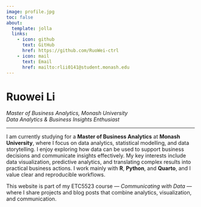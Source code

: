 ```yaml
---
image: profile.jpg
toc: false
about:
  template: jolla
  links:
    - icon: github
      text: GitHub
      href: https://github.com/RuoWei-ctrl
    - icon: mail
      text: Email
      href: mailto:rlii0141@student.monash.edu
---
```


# Ruowei Li

*Master of Business Analytics, Monash University*  
*Data Analytics & Business Insights Enthusiast*

---

I am currently studying for a **Master of Business Analytics** at **Monash University**, where I focus on data analytics, statistical modelling, and data storytelling. I enjoy exploring how data can be used to support business decisions and communicate insights effectively. My key interests include data visualization, predictive analytics, and translating complex results into practical business actions. I work mainly with **R**, **Python**, and **Quarto**, and I value clear and reproducible workflows.  

This website is part of my ETC5523 course — *Communicating with Data* — where I share projects and blog posts that combine analytics, visualization, and communication.

